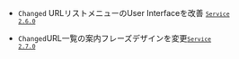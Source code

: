 - <code class="Changed">Changed</code> <span class="uitext">URLリスト</span>メニューのUser Interfaceを改善 <code class='changelog-service'><a href="../release-notes/service/service-2_6_x"><code class='changelog-service'>Service 2.6.0​</code></a></code>

- <code class="Changed" type="0">Changed</code>URL一覧の案内フレーズデザインを変更<code class='changelog-service'><a href="../release-notes/service/service-2_7_x"><code class='changelog-service'>Service 2.7.0​</code></a></code>
